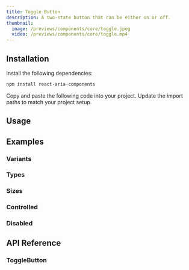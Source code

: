 ```yaml
---
title: Toggle Button
description: A two-state button that can be either on or off.
thumbnail:
  image: /previews/components/core/toggle.jpeg
  video: /previews/components/core/toggle.mp4
---
```


<ComponentPreview name="demos/components/core/toggle/default" />

## Installation

<Steps>
  <Step>Install the following dependencies:</Step>

```bash
npm install react-aria-components
```
  <Step>Copy and paste the following code into your project.</Step>
  <ComponentSource name="components/core/default/toggle" />
  <Step>Update the import paths to match your project setup.</Step>
</Steps>

## Usage

## Examples

### Variants

<ComponentPreview name="demos/components/core/toggle/variants" />

### Types

<ComponentPreview name="demos/components/core/toggle/types" />

### Sizes

<ComponentPreview name="demos/components/core/toggle/sizes" />

### Controlled

<ComponentPreview name="demos/components/core/toggle/controlled" />

### Disabled

<ComponentPreview name="demos/components/core/toggle/disabled" />

## API Reference

### ToggleButton